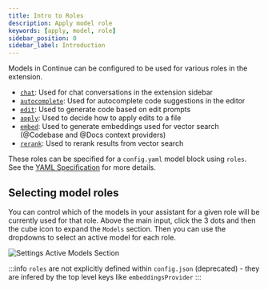 ```yaml
---
title: Intro to Roles
description: Apply model role
keywords: [apply, model, role]
sidebar_position: 0
sidebar_label: Introduction
---
```



Models in Continue can be configured to be used for various roles in the extension.

- [`chat`](./chat.mdx): Used for chat conversations in the extension sidebar
- [`autocomplete`](./autocomplete.md): Used for autocomplete code suggestions in the editor
- [`edit`](./edit.mdx): Used to generate code based on edit prompts
- [`apply`](./apply.mdx): Used to decide how to apply edits to a file
- [`embed`](./embeddings.mdx): Used to generate embeddings used for vector search (@Codebase and @Docs context providers)
- [`rerank`](./reranking.mdx): Used to rerank results from vector search

These roles can be specified for a `config.yaml` model block using `roles`. See the [YAML Specification](../../advanced/reference#models) for more details.

## Selecting model roles

You can control which of the models in your assistant for a given role will be currently used for that role. Above the main input, click the 3 dots and then the cube icon to expand the `Models` section. Then you can use the dropdowns to select an active model for each role.

![Settings Active Models Section](/img/settings-model-roles.png)

:::info
`roles` are not explicitly defined within `config.json` (deprecated) - they are infered by the top level keys like `embeddingsProvider`
:::
